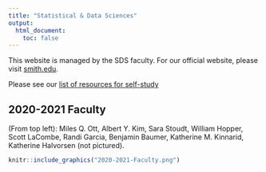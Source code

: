 ```yaml
---
title: "Statistical & Data Sciences"
output:
  html_document:
    toc: false
---
```


This website is managed by the SDS faculty. For our official website, please visit [smith.edu](https://www.smith.edu/academics/statistics).

Please see our [list of resources for self-study](self_study.html)


## 2020-2021 Faculty

(From top left): Miles Q. Ott, Albert Y. Kim, Sara Stoudt, William Hopper, Scott LaCombe, Randi Garcia, Benjamin Baumer, Katherine M. Kinnarid, Katherine Halvorsen (not pictured). 

```r
knitr::include_graphics("2020-2021-Faculty.png")
```

